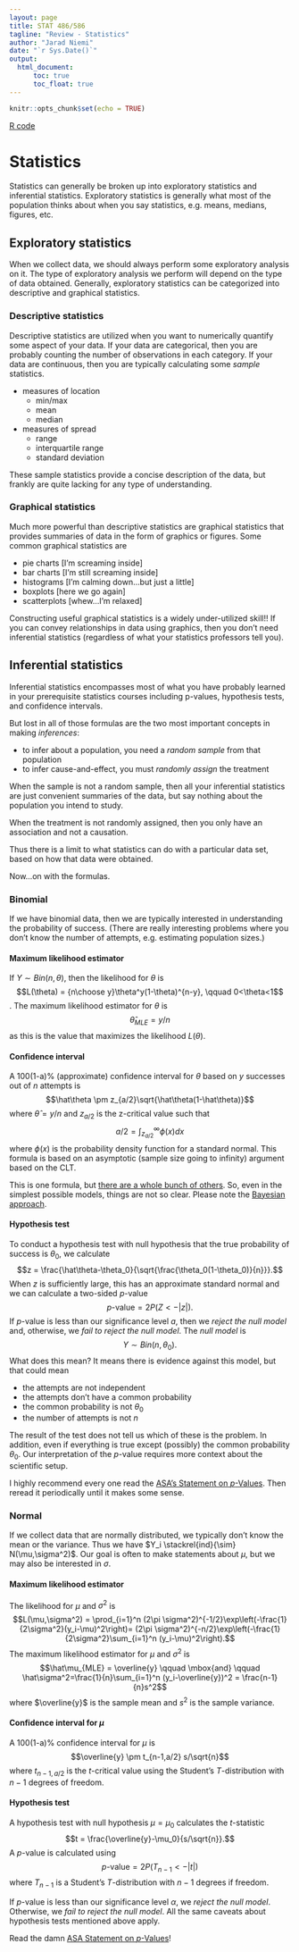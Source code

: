 ```yaml
---
layout: page
title: STAT 486/586
tagline: "Review - Statistics"
author: "Jarad Niemi"
date: "`r Sys.Date()`"
output: 
  html_document:
      toc: true
      toc_float: true
---
```


```r
knitr::opts_chunk$set(echo = TRUE)
```

[R code](02-statistics.R)

# Statistics

Statistics can generally be broken up into exploratory statistics and 
inferential statistics. 
Exploratory statistics is generally what most of the population thinks about 
when you say statistics, e.g. means, medians, figures, etc. 

## Exploratory statistics

When we collect data, 
we should always perform some exploratory analysis on it. 
The type of exploratory analysis we perform will depend on the type of data 
obtained. 
Generally, exploratory statistics can be categorized into descriptive and
graphical statistics. 


### Descriptive statistics

Descriptive statistics are utilized when you want to numerically quantify some
aspect of your data. 
If your data are categorical, then you are probably counting the number of 
observations in each category.
If your data are continuous, then you are typically calculating some 
*sample* statistics.

- measures of location
  - min/max
  - mean
  - median
- measures of spread
  - range
  - interquartile range
  - standard deviation
  
These sample statistics provide a concise description of the data, 
but frankly are quite lacking for any type of understanding.


### Graphical statistics

Much more powerful than descriptive statistics are graphical statistics that
provides summaries of data in the form of graphics or figures. 
Some common graphical statistics are

- pie charts [I'm screaming inside]
- bar charts [I'm still screaming inside]
- histograms [I'm calming down...but just a little]
- boxplots [here we go again]
- scatterplots [whew...I'm relaxed]

Constructing useful graphical statistics is a widely under-utilized skill!!
If you can convey relationships in data using graphics, 
then you don't need inferential statistics
(regardless of what your statistics professors tell you). 

## Inferential statistics

Inferential statistics encompasses most of what you have probably learned in 
your prerequisite statistics courses including p-values, hypothesis tests, and
confidence intervals. 

But lost in all of those formulas are the two most important concepts in making
*inferences*:

- to infer about a population, you need a *random sample* from that population
- to infer cause-and-effect, you must *randomly assign* the treatment

When the sample is not a random sample,
then all your inferential statistics are just convenient summaries of the data,
but say nothing about the population you intend to study. 

When the treatment is not randomly assigned,
then you only have an association and not a causation.

Thus there is a limit to what statistics can do with a particular data set,
based on how that data were obtained.

Now...on with the formulas.


### Binomial

If we have binomial data, then we are typically interested in understanding 
the probability of success. 
(There are really interesting problems where you don't know the number of 
attempts, e.g. estimating population sizes.)

#### Maximum likelihood estimator

If $Y\sim Bin(n,\theta)$, 
then the likelihood for $\theta$ is 
$$L(\theta) = {n\choose y}\theta^y(1-\theta)^{n-y}, \qquad 0<\theta<1$$.
The maximum likelihood estimator for $\theta$ is 
$$\hat\theta_{MLE} = y/n$$
as this is the value that maximizes the likelihood $L(\theta)$. 

#### Confidence interval

A 100(1-a)\% (approximate) confidence interval for $\theta$ based on
$y$ successes out of $n$ attempts is 
$$\hat\theta \pm z_{a/2}\sqrt{\hat\theta(1-\hat\theta)}$$
where $\hat\theta = y/n$ and $z_{a/2}$ is the z-critical value such that 
$$a/2 = \int_{z_{a/2}}^\infty \phi(x) dx$$ where $\phi(x)$ is the probability
density function for a standard normal. 
This formula is based on an asymptotic (sample size
going to infinity) argument based on the CLT. 

This is one formula, but [there are a whole bunch of others](https://en.wikipedia.org/wiki/Binomial_proportion_confidence_interval). 
So, even in the simplest possible models, things are not so clear.
Please note the [Bayesian approach](https://en.wikipedia.org/wiki/Binomial_proportion_confidence_interval#Jeffreys_interval).

#### Hypothesis test

To conduct a hypothesis test with null hypothesis that the true probability of 
success is $\theta_0$, we calculate 
$$z = \frac{\hat\theta-\theta_0}{\sqrt{\frac{\theta_0(1-\theta_0)}{n}}}.$$
When $z$ is sufficiently large, this has an approximate standard normal and we
can calculate a two-sided $p$-value
$$p\mbox{-value} = 2P(Z < -|z|).$$
If $p$-value is less than our significance level $a$, then we *reject the null model* and, otherwise, we *fail to reject the null model*.
The *null model* is 
$$Y \sim Bin(n,\theta_0).$$
What does this mean? It means there is evidence against this model, but that
could mean 

- the attempts are not independent
- the attempts don't have a common probability
- the common probability is not $\theta_0$
- the number of attempts is not $n$

The result of the test does not tell us which of these is the problem. 
In addition, even if everything is true except (possibly) the common probability
$\theta_0$. 
Our interpretation of the $p$-value requires more context about the scientific
setup. 

I highly recommend every one read the 
[ASA's Statement on $p$-Values](https://www.tandfonline.com/doi/full/10.1080/00031305.2016.1154108). 
Then reread it periodically until it makes some sense. 


### Normal

If we collect data that are normally distributed, 
we typically don't know the mean or the variance.
Thus we have $Y_i \stackrel{ind}{\sim} N(\mu,\sigma^2)$. 
Our goal is often to make statements about $\mu$,
but we may also be interested in $\sigma$. 

#### Maximum likelihood estimator

The likelihood for $\mu$ and $\sigma^2$ is 
$$L(\mu,\sigma^2) = \prod_{i=1}^n (2\pi \sigma^2)^{-1/2}\exp\left(-\frac{1}{2\sigma^2}(y_i-\mu)^2\right)=
(2\pi \sigma^2)^{-n/2}\exp\left(-\frac{1}{2\sigma^2}\sum_{i=1}^n (y_i-\mu)^2\right).$$
The maximum likelihood estimator for $\mu$ and $\sigma^2$ is 
$$\hat\mu_{MLE} = \overline{y} 
\qquad \mbox{and} \qquad
\hat\sigma^2=\frac{1}{n}\sum_{i=1}^n (y_i-\overline{y})^2 = \frac{n-1}{n}s^2$$
where $\overline{y}$ is the sample mean and $s^2$ is the sample variance. 

#### Confidence interval for $\mu$

A 100(1-a)\% confidence interval for $\mu$ is 
$$\overline{y} \pm t_{n-1,a/2} s/\sqrt{n}$$
where $t_{n-1,a/2}$ is the $t$-critical value using the Student's $T$-distribution with
$n-1$ degrees of freedom. 

#### Hypothesis test

A hypothesis test with null hypothesis $\mu=\mu_0$ calculates the $t$-statistic
$$t = \frac{\overline{y}-\mu_0}{s/\sqrt{n}}.$$
A $p$-value is calculated using 
$$p\mbox{-value} = 2P(T_{n-1} < -|t|)$$
where $T_{n-1}$ is a Student's $T$-distribution with $n-1$ degrees if freedom.

If $p$-value is less than our significance level $\alpha$, 
we *reject the null model*. 
Otherwise, we *fail to reject the null model*.
All the same caveats about hypothesis tests mentioned above apply. 

Read the damn [ASA Statement on $p$-Values](https://www.tandfonline.com/doi/full/10.1080/00031305.2016.1154108)!

